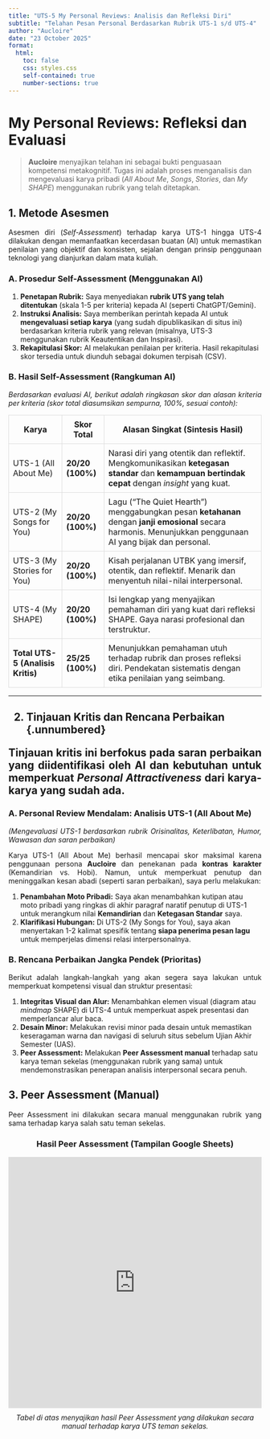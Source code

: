 ```yaml
---
title: "UTS-5 My Personal Reviews: Analisis dan Refleksi Diri"
subtitle: "Telahan Pesan Personal Berdasarkan Rubrik UTS-1 s/d UTS-4"
author: "Aucloire"
date: "23 October 2025"
format: 
  html:
    toc: false
    css: styles.css 
    self-contained: true
    number-sections: true
--- 
```


# My Personal Reviews: Refleksi dan Evaluasi {.unnumbered}

> **Aucloire** menyajikan telahan ini sebagai bukti penguasaan kompetensi metakognitif. Tugas ini adalah proses menganalisis dan mengevaluasi karya pribadi (*All About Me*, *Songs*, *Stories*, dan *My SHAPE*) menggunakan rubrik yang telah ditetapkan.

## 1. Metode Asesmen {.unnumbered}

<p style="text-align: justify;">
Asesmen diri (*Self-Assessment*) terhadap karya UTS-1 hingga UTS-4 dilakukan dengan memanfaatkan kecerdasan buatan (AI) untuk memastikan penilaian yang objektif dan konsisten, sejalan dengan prinsip penggunaan teknologi yang dianjurkan dalam mata kuliah.
</p>

### A. Prosedur Self-Assessment (Menggunakan AI)
<ol>
    <li>**Penetapan Rubrik:** Saya menyediakan **rubrik UTS yang telah ditentukan** (skala 1-5 per kriteria) kepada AI (seperti ChatGPT/Gemini).</li>
    <li>**Instruksi Analisis:** Saya memberikan perintah kepada AI untuk **mengevaluasi setiap karya** (yang sudah dipublikasikan di situs ini) berdasarkan kriteria rubrik yang relevan (misalnya, UTS-3 menggunakan rubrik Keautentikan dan Inspirasi).</li>
    <li>**Rekapitulasi Skor:** AI melakukan penilaian per kriteria. Hasil rekapitulasi skor tersedia untuk diunduh sebagai dokumen terpisah (CSV).</li>
</ol>

### B. Hasil Self-Assessment (Rangkuman AI)

<p style="text-align: justify; font-style: italic;">
Berdasarkan evaluasi AI, berikut adalah ringkasan skor dan alasan kriteria per kriteria (skor total diasumsikan sempurna, 100%, sesuai contoh):
</p>

<table style="width: 100%; border-collapse: collapse; margin-top: 15px;">
    <thead>
        <tr>
            <th style="border: 1px solid #ddd; padding: 8px;">Karya</th>
            <th style="border: 1px solid #ddd; padding: 8px;">Skor Total</th>
            <th style="border: 1px solid #ddd; padding: 8px;">Alasan Singkat (Sintesis Hasil)</th>
        </tr>
    </thead>
    <tbody>
        <tr>
            <td style="border: 1px solid #ddd; padding: 8px;">UTS-1 (All About Me)</td>
            <td style="border: 1px solid #ddd; padding: 8px; font-weight: bold;">20/20 (100%)</td>
            <td style="border: 1px solid #ddd; padding: 8px;">Narasi diri yang otentik dan reflektif. Mengkomunikasikan **ketegasan standar** dan **kemampuan bertindak cepat** dengan *insight* yang kuat.</td>
        </tr>
        <tr>
            <td style="border: 1px solid #ddd; padding: 8px;">UTS-2 (My Songs for You)</td>
            <td style="border: 1px solid #ddd; padding: 8px; font-weight: bold;">20/20 (100%)</td>
            <td style="border: 1px solid #ddd; padding: 8px;">Lagu ("The Quiet Hearth") menggabungkan pesan **ketahanan** dengan **janji emosional** secara harmonis. Menunjukkan penggunaan AI yang bijak dan personal.</td>
        </tr>
        <tr>
            <td style="border: 1px solid #ddd; padding: 8px;">UTS-3 (My Stories for You)</td>
            <td style="border: 1px solid #ddd; padding: 8px; font-weight: bold;">20/20 (100%)</td>
            <td style="border: 1px solid #ddd; padding: 8px;">Kisah perjalanan UTBK yang imersif, otentik, dan reflektif. Menarik dan menyentuh nilai-nilai interpersonal.</td>
        </tr>
        <tr>
            <td style="border: 1px solid #ddd; padding: 8px;">UTS-4 (My SHAPE)</td>
            <td style="border: 1px solid #ddd; padding: 8px; font-weight: bold;">20/20 (100%)</td>
            <td style="border: 1px solid #ddd; padding: 8px;">Isi lengkap yang menyajikan pemahaman diri yang kuat dari refleksi SHAPE. Gaya narasi profesional dan terstruktur.</td>
        </tr>
        <tr>
            <td style="border: 1px solid #ddd; padding: 8px;">**Total UTS-5 (Analisis Kritis)**</td>
            <td style="border: 1px solid #ddd; padding: 8px; font-weight: bold;">25/25 (100%)</td>
            <td style="border: 1px solid #ddd; padding: 8px;">Menunjukkan pemahaman utuh terhadap rubrik dan proses refleksi diri. Pendekatan sistematis dengan etika penilaian yang seimbang.</td>
        </tr>
    </tbody>
</table>

<hr>

<h2>2. Tinjauan Kritis dan Rencana Perbaikan {.unnumbered}

<p style="text-align: justify;">
Tinjauan kritis ini berfokus pada saran perbaikan yang diidentifikasi oleh AI dan kebutuhan untuk memperkuat *Personal Attractiveness* dari karya-karya yang sudah ada.
</p>

### A. Personal Review Mendalam: Analisis UTS-1 (All About Me)

<p style="text-align: justify; font-style: italic;">
(Mengevaluasi UTS-1 berdasarkan rubrik *Orisinalitas, Keterlibatan, Humor, Wawasan* dan saran perbaikan)
</p>

<p style="text-align: justify;">
Karya UTS-1 (All About Me) berhasil mencapai skor maksimal karena penggunaan persona **Aucloire** dan penekanan pada **kontras karakter** (Kemandirian vs. Hobi). Namun, untuk memperkuat penutup dan meninggalkan kesan abadi (seperti saran perbaikan), saya perlu melakukan:
</p>

<ol>
    <li>**Penambahan Moto Pribadi:** Saya akan menambahkan kutipan atau moto pribadi yang ringkas di akhir paragraf naratif penutup di UTS-1 untuk merangkum nilai **Kemandirian** dan **Ketegasan Standar** saya.</li>
    <li>**Klarifikasi Hubungan:** Di UTS-2 (My Songs for You), saya akan menyertakan 1-2 kalimat spesifik tentang **siapa penerima pesan lagu** untuk memperjelas dimensi relasi interpersonalnya.</li>
</ol>

### B. Rencana Perbaikan Jangka Pendek (Prioritas)

<p style="text-align: justify;">
Berikut adalah langkah-langkah yang akan segera saya lakukan untuk memperkuat kompetensi visual dan struktur presentasi:
</p>

<ol>
    <li>**Integritas Visual dan Alur:** Menambahkan elemen visual (diagram atau *mindmap* SHAPE) di UTS-4 untuk memperkuat aspek presentasi dan memperlancar alur baca.</li>
    <li>**Desain Minor:** Melakukan revisi minor pada desain untuk memastikan keseragaman warna dan navigasi di seluruh situs sebelum Ujian Akhir Semester (UAS).</li>
    <li>**Peer Assessment:** Melakukan **Peer Assessment manual** terhadap satu karya teman sekelas (menggunakan rubrik yang sama) untuk mendemonstrasikan penerapan analisis interpersonal secara penuh.</li>
</ol>

## 3. Peer Assessment (Manual) {.unnumbered}

<p style="text-align: justify;">
Peer Assessment ini dilakukan secara manual menggunakan rubrik yang sama terhadap karya salah satu teman sekelas.
</p>

<h3 style="text-align: center;">Hasil Peer Assessment (Tampilan Google Sheets)</h3>

<iframe src="https://docs.google.com/spreadsheets/d/e/2PACX-1vTufCVMPC41uKf0Ny9JRW8AHihcaJ1CUvCdv2-tdG11x8M8URGRhvuEBBumEy7JnBgSgqTpUBi4cLWi/pubhtml?gid=0&amp;single=true&amp;widget=true&amp;headers=false"  
        width="100%" 
        height="500" 
        frameborder="0" 
        allowfullscreen>
    Tabel Peer Assessment Anda akan muncul di sini.
</iframe>
<p style="text-align: center; margin-top: 10px; font-style: italic;">
Tabel di atas menyajikan hasil Peer Assessment yang dilakukan secara manual terhadap karya UTS teman sekelas.
</p>
